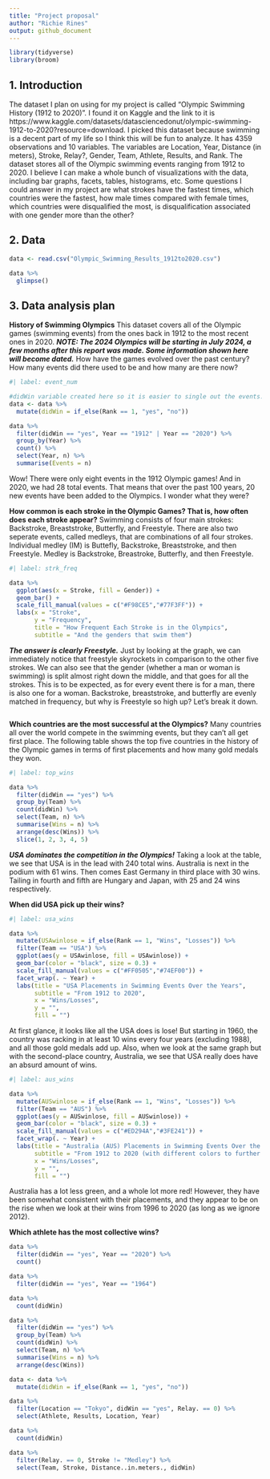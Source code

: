 ```yaml
---
title: "Project proposal"
author: "Richie Rines"
output: github_document
---
```


```r
library(tidyverse)
library(broom)
```

## 1. Introduction
The dataset I plan on using for my project is called “Olympic Swimming History (1912 to 2020)”. I found it on Kaggle and the link to it is https://www.kaggle.com/datasets/datasciencedonut/olympic-swimming-1912-to-2020?resource=download. I picked this dataset because swimming is a decent part of my life so I think this will be fun to analyze. It has 4359 observations and 10 variables. The variables are Location, Year, Distance (in meters), Stroke, Relay?, Gender, Team, Athlete, Results, and Rank. The dataset stores all of the Olympic swimming events ranging from 1912 to 2020. I believe I can make a whole bunch of visualizations with the data, including bar graphs, facets, tables, histograms, etc. Some questions I could answer in my project are what strokes have the fastest times, which countries were the fastest, how male times compared with female times, which countries were disqualified the most, is disqualification associated with one gender more than the other?

## 2. Data
```r
data <- read.csv("Olympic_Swimming_Results_1912to2020.csv")
```

```r
data %>%
  glimpse()
```

## 3. Data analysis plan

**History of Swimming Olympics**
This dataset covers all of the Olympic games (swimming events) from the ones back in 1912 to the most recent ones in 2020. ***NOTE: The 2024 Olympics will be starting in July 2024, a few months after this report was made. Some information shown here will become dated.*** How have the games evolved over the past century? How many events did there used to be and how many are there now?

```r
#| label: event_num

#didWin variable created here so it is easier to single out the events. there are multiple swimmers in each event but only one can win, so singling out the winners gives us just one entry for each event
data <- data %>%
  mutate(didWin = if_else(Rank == 1, "yes", "no"))

data %>%
  filter(didWin == "yes", Year == "1912" | Year == "2020") %>%
  group_by(Year) %>%
  count() %>%
  select(Year, n) %>%
  summarise(Events = n)
```
Wow! There were only eight events in the 1912 Olympic games! And in 2020, we had 28 total events. That means that over the past 100 years, 20 new events have been added to the Olympics. I wonder what they were?


**How common is each stroke in the Olympic Games? That is, how often does each stroke appear?**
Swimming consists of four main strokes: Backstroke, Breaststroke, Butterfly, and Freestyle. There are also two seperate events, called medleys, that are combinations of all four strokes. Individual medley (IM) is Buttefly, Backstroke, Breaststroke, and then Freestyle. Medley is Backstroke, Breastroke, Butterfly, and then Freestyle. 

```r
#| label: strk_freq

data %>%
  ggplot(aes(x = Stroke, fill = Gender)) +
  geom_bar() +
  scale_fill_manual(values = c("#F98CE5","#77F3FF")) +
  labs(x = "Stroke", 
       y = "Frequency", 
       title = "How Frequent Each Stroke is in the Olympics", 
       subtitle = "And the genders that swim them")
```

***The answer is clearly Freestyle.***
Just by looking at the graph, we can immediately notice that freestyle skyrockets in comparison to the other five strokes. We can also see that the gender (whether a man or woman is swimming) is split almost right down the middle, and that goes for all the strokes. This is to be expected, as for every event there is for a man, there is also one for a woman. Backstroke, breaststroke, and butterfly are evenly matched in frequency, but why is Freestyle so high up? Let's break it down.

```r




```

**Which countries are the most successful at the Olympics?**
Many countries all over the world compete in the swimming events, but they can't all get first place. The following table shows the top five countries in the history of the Olympic games in terms of first placements and how many gold medals they won.


```r
#| label: top_wins

data %>%
  filter(didWin == "yes") %>%
  group_by(Team) %>%
  count(didWin) %>%
  select(Team, n) %>%
  summarise(Wins = n) %>%
  arrange(desc(Wins)) %>%
  slice(1, 2, 3, 4, 5)
```
***USA dominates the competition in the Olympics!***
Taking a look at the table, we see that USA is in the lead with 240 total wins. Australia is next in the podium with 61 wins. Then comes East Germany in third place with 30 wins. Tailing in fourth and fifth are Hungary and Japan, with 25 and 24 wins respectively. 

**When did USA pick up their wins?**

```r
#| label: usa_wins

data %>%
  mutate(USAwinlose = if_else(Rank == 1, "Wins", "Losses")) %>%
  filter(Team == "USA") %>%
  ggplot(aes(y = USAwinlose, fill = USAwinlose)) +
  geom_bar(color = "black", size = 0.3) +
  scale_fill_manual(values = c("#FF0505","#74EF00")) +
  facet_wrap(. ~ Year) +
  labs(title = "USA Placements in Swimming Events Over the Years",
       subtitle = "From 1912 to 2020",
       x = "Wins/Losses",
       y = "",
       fill = "")
```

At first glance, it looks like all the USA does is lose! But starting in 1960, the country was racking in at least 10 wins every four years (excluding 1988), and all those gold medals add up. Also, when we look at the same graph but with the second-place country, Australia, we see that USA really does have an absurd amount of wins. 

```r
#| label: aus_wins

data %>%
  mutate(AUSwinlose = if_else(Rank == 1, "Wins", "Losses")) %>%
  filter(Team == "AUS") %>%
  ggplot(aes(y = AUSwinlose, fill = AUSwinlose)) +
  geom_bar(color = "black", size = 0.3) +
  scale_fill_manual(values = c("#ED294A","#3FE241")) +
  facet_wrap(. ~ Year) +
  labs(title = "Australia (AUS) Placements in Swimming Events Over the Years",
       subtitle = "From 1912 to 2020 (with different colors to further seperate from previous graph)",
       x = "Wins/Losses",
       y = "",
       fill = "")
```

Australia has a lot less green, and a whole lot more red! However, they have been somewhat consistent with their placements, and they appear to be on the rise when we look at their wins from 1996 to 2020 (as long as we ignore 2012). 


**Which athlete has the most collective wins?**












```r
data %>%
  filter(didWin == "yes", Year == "2020") %>%
  count()

data %>%
  filter(didWin == "yes", Year == "1964")

data %>%
  count(didWin)

data %>%
  filter(didWin == "yes") %>%
  group_by(Team) %>%
  count(didWin) %>%
  select(Team, n) %>%
  summarise(Wins = n) %>%
  arrange(desc(Wins))
```


```r
data <- data %>%
  mutate(didWin = if_else(Rank == 1, "yes", "no"))
```

```r
data %>%
  filter(Location == "Tokyo", didWin == "yes", Relay. == 0) %>%
  select(Athlete, Results, Location, Year)

```

```r
data %>%
  count(didWin)

data %>%
  filter(Relay. == 0, Stroke != "Medley") %>%
  select(Team, Stroke, Distance..in.meters., didWin)
  
```





































